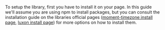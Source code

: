 To setup the library, first you have to install it on your page. In this guide we'll assume you are using npm to install packages, but you can consult the installation guide on the libraries official pages ([moment-timezone install page](https://momentjs.com/timezone/), [luxon install page](https://moment.github.io/luxon/)) for more options on how to install them.